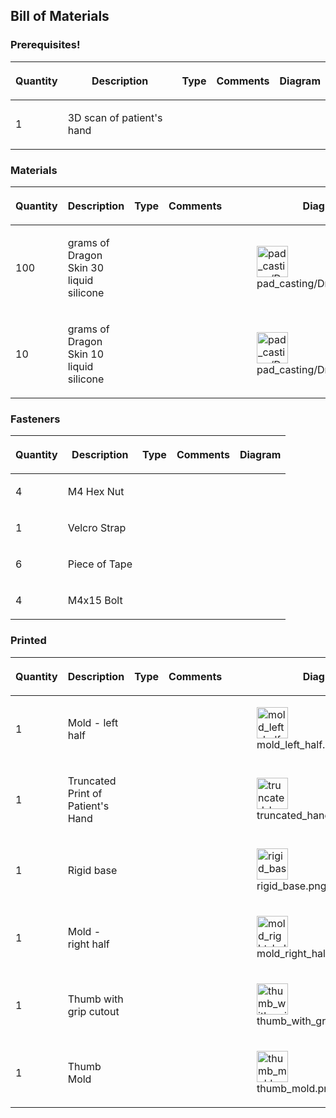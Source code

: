 == Bill of Materials ==

=== Prerequisites! ===
{| class="wikitable sortable" border="1"
|-
! scope="col" | Quantity
! scope="col" | Description
! scope="col" | Type
! scope="col" class="unsortable" | Comments
! scope="col" class="unsortable" | Diagram
|-
| 1 || 3D scan of patient's hand ||  ||  ||
|}

=== Materials ===
{| class="wikitable sortable" border="1"
|-
! scope="col" | Quantity
! scope="col" | Description
! scope="col" | Type
! scope="col" class="unsortable" | Comments
! scope="col" class="unsortable" | Diagram
|-
| 100 || grams of Dragon Skin 30 liquid silicone ||  ||  || [[File:pad_casting/DragonSkin.jpg|50px]]
|-
| 10 || grams of Dragon Skin 10 liquid silicone ||  ||  || [[File:pad_casting/DragonSkin.jpg|50px]]
|}

=== Fasteners ===
{| class="wikitable sortable" border="1"
|-
! scope="col" | Quantity
! scope="col" | Description
! scope="col" | Type
! scope="col" class="unsortable" | Comments
! scope="col" class="unsortable" | Diagram
|-
| 4 || M4 Hex Nut ||  ||  ||
|-
| 1 || Velcro Strap ||  ||  ||
|-
| 6 || Piece of Tape ||  ||  ||
|-
| 4 || M4x15 Bolt ||  ||  ||
|}

=== Printed ===
{| class="wikitable sortable" border="1"
|-
! scope="col" | Quantity
! scope="col" | Description
! scope="col" | Type
! scope="col" class="unsortable" | Comments
! scope="col" class="unsortable" | Diagram
|-
| 1 || Mold - left half ||  ||  || [[File:mold_left_half.png|50px]]
|-
| 1 || Truncated Print of Patient's Hand ||  ||  || [[File:truncated_hand.png|50px]]
|-
| 1 || Rigid base ||  ||  || [[File:rigid_base.png|50px]]
|-
| 1 || Mold - right half ||  ||  || [[File:mold_right_half.png|50px]]
|-
| 1 || Thumb with grip cutout ||  ||  || [[File:thumb_with_grip_cutout.png|50px]]
|-
| 1 || Thumb Mold ||  ||  || [[File:thumb_mold.png|50px]]
|}
